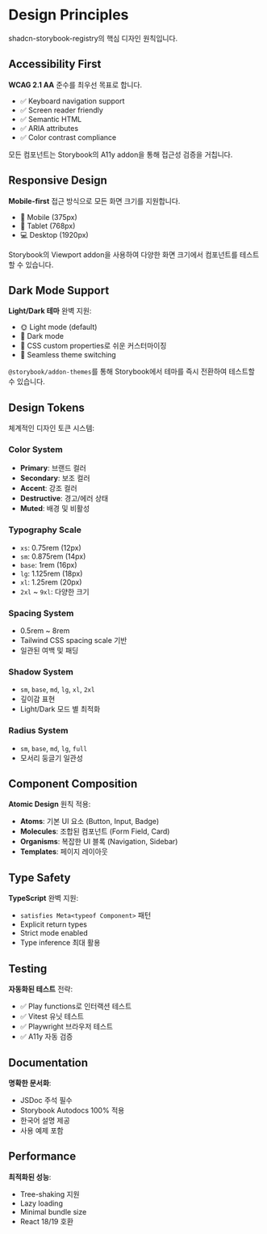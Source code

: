 
<Meta title="Introduction/Design Principles" />

# Design Principles

shadcn-storybook-registry의 핵심 디자인 원칙입니다.

## Accessibility First

**WCAG 2.1 AA** 준수를 최우선 목표로 합니다.

- ✅ Keyboard navigation support
- ✅ Screen reader friendly
- ✅ Semantic HTML
- ✅ ARIA attributes
- ✅ Color contrast compliance

모든 컴포넌트는 Storybook의 A11y addon을 통해 접근성 검증을 거칩니다.

## Responsive Design

**Mobile-first** 접근 방식으로 모든 화면 크기를 지원합니다.

- 📱 Mobile (375px)
- 📱 Tablet (768px)
- 💻 Desktop (1920px)

Storybook의 Viewport addon을 사용하여 다양한 화면 크기에서 컴포넌트를 테스트할
수 있습니다.

## Dark Mode Support

**Light/Dark 테마** 완벽 지원:

- 🌞 Light mode (default)
- 🌙 Dark mode
- 🎨 CSS custom properties로 쉬운 커스터마이징
- 🔄 Seamless theme switching

`@storybook/addon-themes`를 통해 Storybook에서 테마를 즉시 전환하여 테스트할 수
있습니다.

## Design Tokens

체계적인 디자인 토큰 시스템:

### Color System

- **Primary**: 브랜드 컬러
- **Secondary**: 보조 컬러
- **Accent**: 강조 컬러
- **Destructive**: 경고/에러 상태
- **Muted**: 배경 및 비활성

### Typography Scale

- `xs`: 0.75rem (12px)
- `sm`: 0.875rem (14px)
- `base`: 1rem (16px)
- `lg`: 1.125rem (18px)
- `xl`: 1.25rem (20px)
- `2xl` ~ `9xl`: 다양한 크기

### Spacing System

- 0.5rem ~ 8rem
- Tailwind CSS spacing scale 기반
- 일관된 여백 및 패딩

### Shadow System

- `sm`, `base`, `md`, `lg`, `xl`, `2xl`
- 깊이감 표현
- Light/Dark 모드 별 최적화

### Radius System

- `sm`, `base`, `md`, `lg`, `full`
- 모서리 둥글기 일관성

## Component Composition

**Atomic Design** 원칙 적용:

- **Atoms**: 기본 UI 요소 (Button, Input, Badge)
- **Molecules**: 조합된 컴포넌트 (Form Field, Card)
- **Organisms**: 복잡한 UI 블록 (Navigation, Sidebar)
- **Templates**: 페이지 레이아웃

## Type Safety

**TypeScript** 완벽 지원:

- `satisfies Meta<typeof Component>` 패턴
- Explicit return types
- Strict mode enabled
- Type inference 최대 활용

## Testing

**자동화된 테스트** 전략:

- ✅ Play functions로 인터랙션 테스트
- ✅ Vitest 유닛 테스트
- ✅ Playwright 브라우저 테스트
- ✅ A11y 자동 검증

## Documentation

**명확한 문서화**:

- JSDoc 주석 필수
- Storybook Autodocs 100% 적용
- 한국어 설명 제공
- 사용 예제 포함

## Performance

**최적화된 성능**:

- Tree-shaking 지원
- Lazy loading
- Minimal bundle size
- React 18/19 호환
